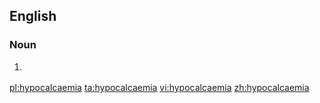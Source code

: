 ==English==

===Noun===
{{en-noun|~}}

# {{context|medical|lang=en}} {{alternative spelling of|hypocalcemia}}

[[pl:hypocalcaemia]]
[[ta:hypocalcaemia]]
[[vi:hypocalcaemia]]
[[zh:hypocalcaemia]]